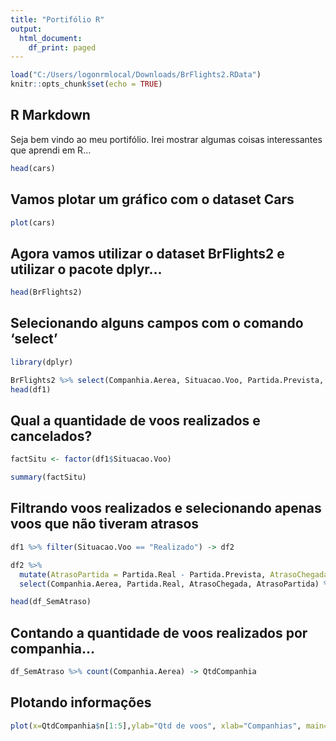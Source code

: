 ```yaml
---
title: "Portifólio R"
output:
  html_document:
    df_print: paged
---
```

```r
load("C:/Users/logonrmlocal/Downloads/BrFlights2.RData")
knitr::opts_chunk$set(echo = TRUE)
```

## R Markdown

Seja bem vindo ao meu portifólio. Irei mostrar algumas coisas interessantes que aprendi em R...

```r
head(cars)
```

## Vamos plotar um gráfico com o dataset Cars


```r
plot(cars)
```

## Agora vamos utilizar o dataset BrFlights2 e utilizar o pacote dplyr...


```r

head(BrFlights2)

```


## Selecionando alguns campos com o comando 'select'


```r
library(dplyr)
```

```r
BrFlights2 %>% select(Companhia.Aerea, Situacao.Voo, Partida.Prevista, Partida.Real, Chegada.Prevista, Chegada.Real) -> df1
head(df1)
```

## Qual a quantidade de voos realizados e cancelados?


```r

factSitu <- factor(df1$Situacao.Voo)

summary(factSitu)
```

## Filtrando voos realizados e selecionando apenas voos que não tiveram atrasos

```r
df1 %>% filter(Situacao.Voo == "Realizado") -> df2

df2 %>% 
  mutate(AtrasoPartida = Partida.Real - Partida.Prevista, AtrasoChegada = Chegada.Real - Chegada.Prevista) %>% 
  select(Companhia.Aerea, Partida.Real, AtrasoChegada, AtrasoPartida) %>% filter(AtrasoPartida==0, AtrasoChegada==0) -> df_SemAtraso

head(df_SemAtraso)

```

## Contando a quantidade de voos realizados por companhia...

```r
df_SemAtraso %>% count(Companhia.Aerea) -> QtdCompanhia

```

## Plotando informações

```r
plot(x=QtdCompanhia$n[1:5],ylab="Qtd de voos", xlab="Companhias", main= "As 5 companhias que mais voaram")
```